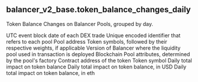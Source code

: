 ## balancer_v2_base.token_balance_changes_daily 
Token Balance Changes on Balancer Pools, grouped by day.


<ParamField path="block_date">
UTC event block date of each DEX trade
</ParamField>
<ParamField path="pool_id">
Unique encoded identifier that refers to each pool
</ParamField>
<ParamField path="pool_address">
Pool address
</ParamField>
<ParamField path="pool_symbol">
Token symbols, followed by their respective weights, if applicable
</ParamField>
<ParamField path="version">
Version of Balancer where the liquidity pool used in transaction is deployed
</ParamField>
<ParamField path="blockchain">
Blockchain
</ParamField>
<ParamField path="pool_type">
Pool attributes, determined by the pool&#x27;s factory
</ParamField>
<ParamField path="token_address">
Contract address of the token
</ParamField>
<ParamField path="token_symbol">
Token symbol
</ParamField>
<ParamField path="daily_delta">
Daily total impact on token balance
</ParamField>
<ParamField path="daily_delta_usd">
Daily total impact on token balance, in USD
</ParamField>
<ParamField path="daily_delta_eth">
Daily total impact on token balance, in eth
</ParamField>
